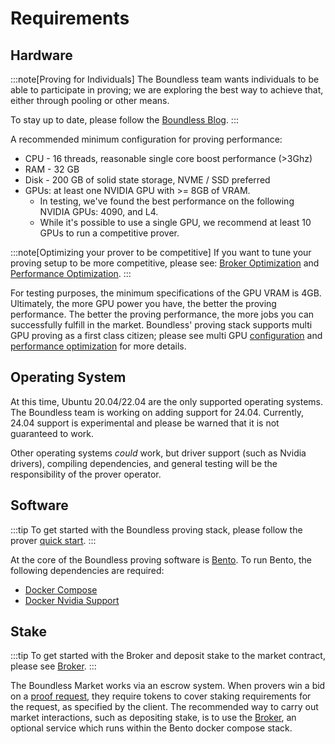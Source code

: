 # Requirements

## Hardware

:::note[Proving for Individuals]
The Boundless team wants individuals to be able to participate in proving; we are exploring the best way to achieve that, either through pooling or other means.

To stay up to date, please follow the [Boundless Blog](https://beboundless.xyz/blog).
:::

A recommended minimum configuration for proving performance:

* CPU - 16 threads, reasonable single core boost performance (>3Ghz)
* RAM - 32 GB
* Disk - 200 GB of solid state storage, NVME / SSD preferred
* GPUs: at least one NVIDIA GPU with >= 8GB of VRAM.
    - In testing, we've found the best performance on the following NVIDIA GPUs: 4090, and L4.
    - While it's possible to use a single GPU, we recommend at least 10 GPUs to run a competitive prover.

:::note[Optimizing your prover to be competitive]
If you want to tune your proving setup to be more competitive, please see: [Broker Optimization](/provers/broker#broker-optimization) and [Performance Optimization](/provers/performance-optimization).
:::

For testing purposes, the minimum specifications of the GPU VRAM is 4GB. Ultimately, the more GPU power you have, the better the proving performance.
The better the proving performance, the more jobs you can successfully fulfill in the market.
Boundless' proving stack supports multi GPU proving as a first class citizen; please see multi GPU [configuration](/provers/performance-optimization#multiple-agents-and-gpus) and [performance optimization](/provers/performance-optimization#multiple-agents-and-gpus) for more details.

## Operating System

At this time, Ubuntu 20.04/22.04 are the only supported operating systems. The Boundless team is working on adding support for 24.04. Currently, 24.04 support is experimental and please be warned that it is not guaranteed to work.

Other operating systems *could* work, but driver support (such as Nvidia drivers), compiling dependencies, and general testing will be the responsibility of the prover operator.

## Software

:::tip
To get started with the Boundless proving stack, please follow the prover [quick start](/provers/quick-start).
:::

At the core of the Boundless proving software is [Bento](/provers/proving-stack#what-is-bento). To run Bento, the following dependencies are required:

* [Docker Compose](https://docs.docker.com/compose/)
* [Docker Nvidia Support](https://docs.nvidia.com/datacenter/cloud-native/container-toolkit/latest/index.html)

## Stake

:::tip
To get started with the Broker and deposit stake to the market contract, please see [Broker](/provers/broker#broker-configuration).
:::

The Boundless Market works via an escrow system.
When provers win a bid on a [proof request](/provers/proof-lifecycle#3-provers-bid-on-the-request), they require tokens to cover staking requirements for the request, as specified by the client.
The recommended way to carry out market interactions, such as depositing stake, is to use the [Broker](/provers/broker#broker-configuration), an optional service which runs within the Bento docker compose stack.
